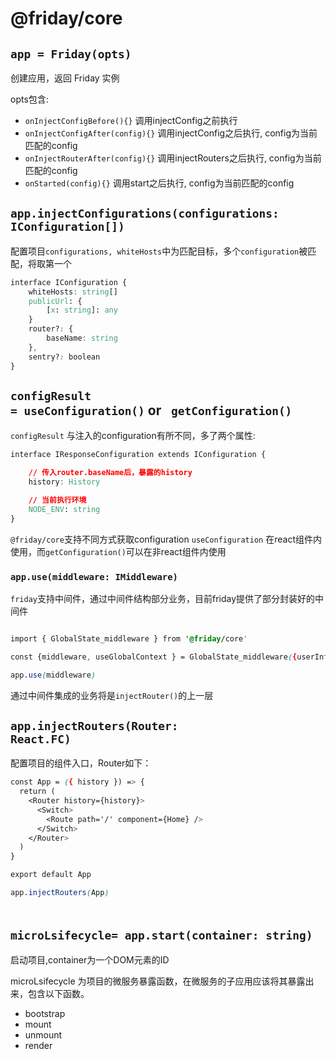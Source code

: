 
<Meta title="Documentation/Friday Core" />

# @friday/core

## <code>app = Friday(opts)</code>
创建应用，返回 Friday 实例

opts包含:

- <code>onInjectConfigBefore(){}</code> 调用injectConfig之前执行
- <code>onInjectConfigAfter(config){}</code> 调用injectConfig之后执行, config为当前匹配的config
- <code>onInjectRouterAfter(config){}</code> 调用injectRouters之后执行, config为当前匹配的config
- <code>onStarted(config){}</code> 调用start之后执行, config为当前匹配的config


## <code>app.injectConfigurations(configurations: IConfiguration[])</code>

配置项目`configurations, whiteHosts`中为匹配目标，多个`configuration`被匹配，将取第一个
```css dark
interface IConfiguration {
	whiteHosts: string[]
	publicUrl: {
		[x: string]: any
	}
	router?: {
		baseName: string
	},
	sentry?: boolean
}
```


## <code>configResult = useConfiguration()</code> or <code> getConfiguration()</code>

<code>configResult</code> 与注入的configuration有所不同，多了两个属性:

```css dark
interface IResponseConfiguration extends IConfiguration {

	// 传入router.baseName后，暴露的history
	history: History

	// 当前执行环境
	NODE_ENV: string
}

```
`@friday/core`支持不同方式获取configuration
`useConfiguration` 在react组件内使用，而`getConfiguration()`可以在非react组件内使用

### `app.use(middleware: IMiddleware)`
`friday`支持中间件，通过中间件结构部分业务，目前friday提供了部分封装好的中间件

```css dark 

import { GlobalState_middleware } from '@friday/core'

const {middleware, useGlobalContext } = GlobalState_middleware({userInfo: { name: 'friday' }})

app.use(middleware)

```

通过中间件集成的业务将是`injectRouter()`的上一层


## <code>app.injectRouters(Router: React.FC)</code>
配置项目的组件入口，Router如下：
```css dark
const App = ({ history }) => {
  return (
    <Router history={history}>
      <Switch>
        <Route path='/' component={Home} />
      </Switch>
    </Router>
  )
}

export default App

app.injectRouters(App)
```

## <code> microLsifecycle= app.start(container: string)</code>

启动项目,container为一个DOM元素的ID

microLsifecycle 为项目的微服务暴露函数，在微服务的子应用应该将其暴露出来，包含以下函数。

- bootstrap 
- mount
- unmount
- render





